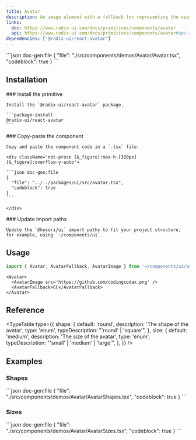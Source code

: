 ```yaml
---
title: Avatar
description: An image element with a fallback for representing the user.
links:
  doc: https://www.radix-ui.com/docs/primitives/components/avatar
  api: https://www.radix-ui.com/docs/primitives/components/avatar#api-reference
dependencies: ['@radix-ui/react-avatar']
---
```


<ComponentPreview name='avatar'>
```json doc-gen:file
{
  "file": "./src/components/demos/Avatar/Avatar.tsx",
  "codeblock": true
}
```
</ComponentPreview>

## Installation

<Steps>

  <Step>
    ### Install the primitive
    
    Install the `@radix-ui/react-avatar` package.

    ```package-install
    @radix-ui/react-avatar
    ```

  </Step>
    
  <Step>
    ### Copy-paste the component
    
    Copy and paste the component code in a `.tsx` file.

    <div className='not-prose [&_figure]:max-h-[320px] [&_figure]:overflow-y-auto'>

    ```json doc-gen:file
    {
      "file": "../../packages/ui/src/avatar.tsx",
      "codeblock": true
    }
    ```

    </div>

  </Step>

  <Step>
    ### Update import paths

    Update the `@kosori/ui` import paths to fit your project structure, for example, using `~/components/ui`.

  </Step>

</Steps>

## Usage

```ts
import { Avatar, AvatarFallback, AvatarImage } from '~/components/ui/avatar';
```

```tsx
<Avatar>
  <AvatarImage src='https://github.com/codingcodax.png' />
  <AvatarFallback>CC</AvatarFallback>
</Avatar>
```

## Reference

<TypeTable
  type={{
    shape: {
      default: 'round',
      description: 'The shape of the avatar',
      type: 'enum',
      typeDescription: "'round' | 'square'",
    },
    size: {
      default: 'medium',
      description: 'The size of the avatar',
      type: 'enum',
      typeDescription: "'small' | 'medium' | 'large'",
    },
  }}
/>

## Examples

### Shapes

<ComponentPreview name='avatar-shapes'>
```json doc-gen:file
{
  "file": "./src/components/demos/Avatar/AvatarShapes.tsx",
  "codeblock": true
}
```
</ComponentPreview>

### Sizes

<ComponentPreview name='avatar-sizes'>
```json doc-gen:file
{
  "file": "./src/components/demos/Avatar/AvatarSizes.tsx",
  "codeblock": true
}
```
</ComponentPreview>
